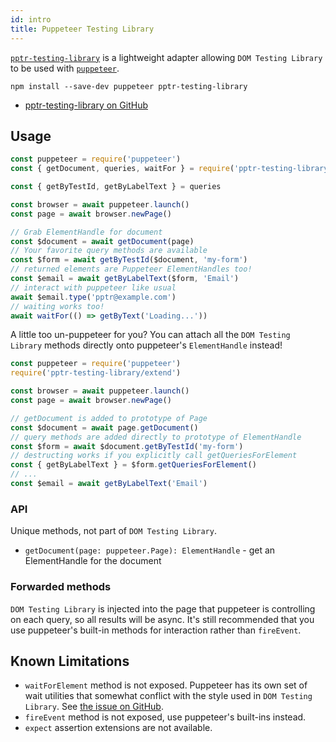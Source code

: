 ```yaml
---
id: intro
title: Puppeteer Testing Library
---
```


[`pptr-testing-library`][gh] is a lightweight adapter allowing
`DOM Testing Library` to be used with [`puppeteer`][ghpuppeteer].

```
npm install --save-dev puppeteer pptr-testing-library
```

- [pptr-testing-library on GitHub][gh]

## Usage

```js
const puppeteer = require('puppeteer')
const { getDocument, queries, waitFor } = require('pptr-testing-library')

const { getByTestId, getByLabelText } = queries

const browser = await puppeteer.launch()
const page = await browser.newPage()

// Grab ElementHandle for document
const $document = await getDocument(page)
// Your favorite query methods are available
const $form = await getByTestId($document, 'my-form')
// returned elements are Puppeteer ElementHandles too!
const $email = await getByLabelText($form, 'Email')
// interact with puppeteer like usual
await $email.type('pptr@example.com')
// waiting works too!
await waitFor(() => getByText('Loading...'))
```

A little too un-puppeteer for you? You can attach all the `DOM Testing Library`
methods directly onto puppeteer's `ElementHandle` instead!

```js
const puppeteer = require('puppeteer')
require('pptr-testing-library/extend')

const browser = await puppeteer.launch()
const page = await browser.newPage()

// getDocument is added to prototype of Page
const $document = await page.getDocument()
// query methods are added directly to prototype of ElementHandle
const $form = await $document.getByTestId('my-form')
// destructing works if you explicitly call getQueriesForElement
const { getByLabelText } = $form.getQueriesForElement()
// ...
const $email = await getByLabelText('Email')
```

### API

Unique methods, not part of `DOM Testing Library`.

- `getDocument(page: puppeteer.Page): ElementHandle` - get an ElementHandle for
  the document

### Forwarded methods

`DOM Testing Library` is injected into the page that puppeteer is controlling on
each query, so all results will be async. It's still recommended that you use
puppeteer's built-in methods for interaction rather than `fireEvent`.

## Known Limitations

- `waitForElement` method is not exposed. Puppeteer has its own set of wait
  utilities that somewhat conflict with the style used in `DOM Testing Library`.
  See
  [the issue on GitHub](https://github.com/patrickhulce/pptr-testing-library/issues/3).
- `fireEvent` method is not exposed, use puppeteer's built-ins instead.
- `expect` assertion extensions are not available.

[gh]: https://github.com/patrickhulce/pptr-testing-library
[ghpuppeteer]: https://github.com/GoogleChrome/puppeteer
